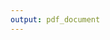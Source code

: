 ```yaml
---
output: pdf_document
---
```


\begin{tabular}{@{}ll@{}}
\hline \\ [-1ex]
               Nombre                       &  Hora \\ [1ex]
\hline \\ [1ex]
1.  \_\_\_\_\_\_\_\_\_\_\_\_\_\_\_\_\_\_\_  & 10:30 \\ [5ex]
2.  \_\_\_\_\_\_\_\_\_\_\_\_\_\_\_\_\_\_\_  & 10:40 \\ [5ex]
3.  \_\_\_\_\_\_\_\_\_\_\_\_\_\_\_\_\_\_\_  & 10:50 \\ [5ex]
4.  \_\_\_\_\_\_\_\_\_\_\_\_\_\_\_\_\_\_\_  & 11:00 \\ [5ex]
5.  \_\_\_\_\_\_\_\_\_\_\_\_\_\_\_\_\_\_\_  & 11:10 \\ [5ex]
6.  \_\_\_\_\_\_\_\_\_\_\_\_\_\_\_\_\_\_\_  & 11:20 \\ [5ex]
7.  \_\_\_\_\_\_\_\_\_\_\_\_\_\_\_\_\_\_\_  & 11:30 \\ [5ex]
8.  \_\_\_\_\_\_\_\_\_\_\_\_\_\_\_\_\_\_\_  & 11:40 \\ [5ex]
9.  \_\_\_\_\_\_\_\_\_\_\_\_\_\_\_\_\_\_\_  & 11:50 \\ [5ex]
10. \_\_\_\_\_\_\_\_\_\_\_\_\_\_\_\_\_\_\_  & 12:00 \\ [5ex]
11. \_\_\_\_\_\_\_\_\_\_\_\_\_\_\_\_\_\_\_  & 12:10 \\ [5ex]
12. \_\_\_\_\_\_\_\_\_\_\_\_\_\_\_\_\_\_\_  & 12:20 \\ [5ex]
\end{tabular}